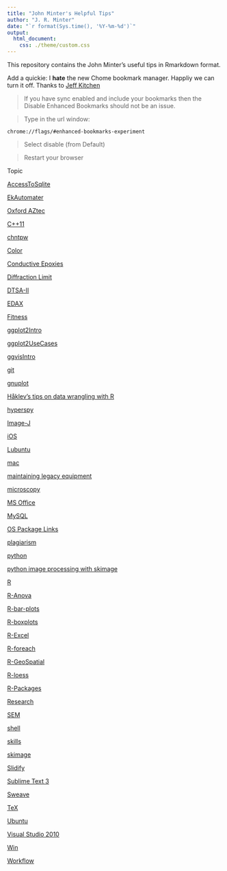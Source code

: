 ```yaml
---
title: "John Minter's Helpful Tips"
author: "J. R. Minter"
date: "`r format(Sys.time(), '%Y-%m-%d')`"
output:
  html_document:
    css: ./theme/custom.css
---
```


This repository contains the John Minter's useful tips in Rmarkdown
format.

Add a quickie: I **hate** the new Chome bookmark manager. Happliy we can turn it off. Thanks to [Jeff Kitchen](https://productforums.google.com/forum/#!topic/chrome/TVHpStVuxSc)

> If you have sync enabled and include your bookmarks then the Disable Enhanced Bookmarks should not be an issue. 

> Type in the url window:

```
chrome://flags/#enhanced-bookmarks-experiment
```

> Select disable (from Default) 

> Restart your browser

Topic

[AccessToSqlite](./AccessToSqlite/AccessToSqlite.html)

[EkAutomater](./automater/automater.html)

[Oxford AZtec](./AZtec/AZtec.html)

[C++11](./C++11/C++11-Tips.html)

[chntpw](./chntpw/chntpw.html)

[Color](./color/color.html)

[Conductive Epoxies](./ConductiveEpoxy/ConductiveEpoxy.html)

[Diffraction Limit](./DiffractionLimit/DiffractionLimit.html)

[DTSA-II](./dtsa2/dtsa2.html)

[EDAX](./EDAX/EDAX.html)

[Fitness](./fitness/fitness.html)

[ggplot2Intro](./ggplot2Intro/ggplot2Intro.html)

[ggplot2UseCases](./ggplot2UseCases/ggplot2UseCases.html)

[ggvisIntro](./ggvisIntro/ggvisIntro.html)

[git](./git/git-tips.html)

[gnuplot](./gnuplot/gnuplot.html)

[Håklev's tips on data wrangling with R](./hacklev/hacklev.html)

[hyperspy](./hyperspy/hyperspy.html)

[Image-J](./ImageJ/ImageJ.html)

[iOS](./iOS/iOS.html)

[Lubuntu](./Lubuntu/Lubuntu.html)

[mac](./mac/mac.html)

[maintaining legacy equipment](./legacy/Legacy.html)

[microscopy](./micro/micro.html)

[MS Office](./msOffice/msOffice.html)

[MySQL](./mysql/mysql.html)

[OS Package Links](./osPkgs/osPkgs.html)

[plagiarism](./plagiarism/plagiarism.html)

[python](./python/python.html)

[python image processing with skimage](./skimage/skimage.html)

[R](./R/R-tips.html)

[R-Anova](./R-Anova/R-Anova.html)

[R-bar-plots](./R-bar-plots/R-bar-plots.html)

[R-boxplots](./R-boxplots/R-boxplots.html)

[R-Excel](./R-Excel/R-Excel.html)

[R-foreach](./R-foreach/R-foreach.html)

[R-GeoSpatial](./R-GeoSpatial/R-GeoSpatial.html)

[R-loess](./R-loess/R-loess.html)

[R-Packages](./R-packages/R-packages.html)

[Research](./research/research.html)

[SEM](./SEM/SEM.html)

[shell](./shell/shell-tips.html)

[skills](./skills/skills.html)

[skimage](./skimage/skimage.html)

[Slidify](./Slidify/Slidify.html)

[Sublime Text 3](./ST3/ST3.html)

[Sweave](./Sweave/Sweave.html)

[TeX](./tex/tex-tips.html)

[Ubuntu](./ubuntu/ubuntu.html)

[Visual Studio 2010](./VS2010/VS2010.html)

[Win](./win/win.html)

[Workflow](./workflow/workflow.html)





 
